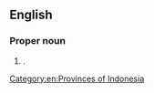==English==
{{wikipedia}}

===Proper noun===
{{en-proper noun|head=[[east|East]] [[Java]]}}

# {{place|en|province|c/Indonesia}}.

[[Category:en:Provinces of Indonesia]]